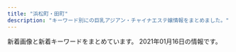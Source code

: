 ```yaml
---
title: "浜松町・田町"
description: "キーワード別にの巨乳アジアン・チャイナエステ嬢情報をまとめました。"
---
```


新着画像と新着キーワードをまとめています。
2021年01月16日の情報です。

<DmmAffiliateIns />
<KeywordTable
  shops={
    [
    {
        "url": "http://es-leon.link/",
        "station": "JR\u65b0\u6a4b\u99c5\u70cf\u68ee\u53e3",
        "img_links": [
            "http://es-leon.link/photos/sites/45/2020/12/2020120418563847.jpg",
            "http://es-leon.link/photos/sites/45/2020/10/2020102507504664.jpg",
            "http://es-leon.link/photos/sites/45/2020/11/2020110919583922.jpg",
            "http://es-leon.link/images/slider01.jpg",
            "http://es-leon.link/photos/sites/45/2021/01/2021010815022674.jpg",
            "http://es-leon.link/images/nav_link01_no.png",
            "http://es-leon.link/photos/sites/45/2020/11/2020110919593136.jpg",
            "http://es-leon.link/images/guide1.png",
            "http://es-leon.link/photos/sites/45/2020/10/2020100103240520.jpg",
            "http://es-leon.link/photos/sites/45/2020/10/2020101208124541.jpg",
            "http://es-leon.link/images/guide7.jpg",
            "http://es-leon.link/photos/sites/45/2020/11/2020112005145015.jpg",
            "http://es-leon.link/images/card.png",
            "http://es-leon.link/images/qr.png",
            "http://es-leon.link/photos/sites/45/2020/10/2020100103293971.jpg",
            "http://es-leon.link/images/img_info.jpg",
            "http://es-leon.link/images/nav_link05_no.png",
            "http://es-leon.link/photos/sites/45/2020/10/2020101318294854.jpg",
            "http://es-leon.link/photos/sites/45/2021/01/2021011615440075.jpg",
            "http://es-leon.link/images/slider00.jpg",
            "http://es-leon.link/photos/sites/45/2020/10/2020102507501385.jpg",
            "http://es-leon.link/images/slider04.jpg",
            "http://es-leon.link/photos/sites/45/2020/11/2020111904152242.jpg",
            "http://es-leon.link/photos/sites/45/2020/12/2020120315084829.jpg",
            "http://es-leon.link/photos/sites/45/2020/10/202010120813040.jpg",
            "http://es-leon.link/images/nav_link06_no.png",
            "http://es-leon.link/images/guide4.jpg",
            "http://es-leon.link/images/pagetop.jpg",
            "http://es-leon.link/images/guide3.jpg",
            "http://es-leon.link/images/guide6.jpg",
            "http://es-leon.link/images/nav_link03_no.png",
            "http://es-leon.link/photos/sites/45/2020/10/2020100103205130.jpg",
            "http://es-leon.link/images/guide8.jpg",
            "http://es-leon.link/photos/sites/45/2020/10/202010120812266.jpg",
            "http://es-leon.link/photos/sites/45/2020/10/2020100103284496.jpg",
            "http://es-leon.link/images/nav_link04_no.png",
            "http://es-leon.link/photos/sites/45/2020/11/2020110919595348.jpg",
            "http://es-leon.link/photos/sites/45/2020/12/2020122013214830.jpg",
            "http://es-leon.link/photos/sites/45/2020/11/2020110919590942.jpg",
            "http://es-leon.link/photos/sites/45/2020/11/2020110919573849.jpg",
            "http://es-leon.link/photos/sites/45/2020/12/2020120418570321.jpg",
            "http://es-leon.link/photos/sites/45/2020/10/2020102507510838.jpg",
            "http://es-leon.link/photos/sites/45/2021/01/2021010815013824.jpg",
            "http://es-leon.link/images/header.png",
            "http://es-leon.link/images/nav_link02_no.png",
            "http://es-leon.link/photos/sites/45/2020/10/2020100103205186.jpg",
            "http://es-leon.link/photos/sites/45/2020/10/2020102507495672.jpg",
            "http://es-leon.link/photos/sites/45/2020/10/2020101205422328.jpg",
            "http://es-leon.link/photos/sites/45/2020/10/2020101205424345.jpg",
            "http://es-leon.link/images/profile.png",
            "http://es-leon.link/images/guide5.jpg",
            "http://es-leon.link/photos/sites/45/2020/10/2020101404192576.jpg",
            "http://es-leon.link/images/guide2.png",
            "http://es-leon.link/photos/sites/45/2020/10/2020100103240526.jpg",
            "http://es-leon.link/photos/sites/45/2020/10/202010010328436.jpg",
            "http://es-leon.link/photos/sites/45/2020/10/2020101318405051.jpg",
            "http://es-leon.link/images/nav_link07_no.png",
            "http://es-leon.link/images/slider02.jpg",
            "http://es-leon.link/images/guide2.jpg",
            "http://es-leon.link/photos/sites/45/2021/01/2021010815020621.jpg",
            "http://es-leon.link/photos/sites/45/2020/10/2020100103034891.jpg",
            "http://es-leon.link/photos/sites/45/2020/10/2020101205420372.jpg",
            "http://es-leon.link/photos/sites/45/2020/10/2020101318300043.jpg",
            "http://es-leon.link/photos/sites/45/2020/10/2020101318402898.jpg",
            "http://es-leon.link/photos/sites/45/2020/10/2020101318404076.jpg",
            "http://es-leon.link/photos/sites/45/2020/10/2020102507503499.jpg",
            "http://es-leon.link/photos/sites/45/2020/10/2020100103294056.jpg",
            "http://es-leon.link/photos/sites/45/2020/10/2020100103293996.jpg",
            "http://es-leon.link/images/guide1.jpg",
            "http://es-leon.link/photos/sites/45/2020/10/2020100103205050.jpg",
            "http://es-leon.link/photos/sites/45/2020/11/2020110219263997.jpg",
            "http://es-leon.link/images/lineline.png",
            "http://es-leon.link/images/slider03.jpg"
        ],
        "name": "LEON",
        "keywords": {
            "84": 5,
            "90": 2,
            "85": 13,
            "86": 12,
            "88": 8,
            "\u80f8": 1
        }
    },
    {
        "keywords": {
            "C": 14,
            "E": 7,
            "F": 14
        },
        "station": "JR\u6d5c\u677e\u753a\u99c5\u5317\u53e3",
        "name": "Artemis",
        "url": "https://hamamatsucho-esthe.work/",
        "img_links": [
            "https://hamamatsucho-esthe.work/images/main1.jpg",
            "https://hamamatsucho-esthe.work/staff/sora-s1.jpg",
            "https://hamamatsucho-esthe.work/2019/11/05/nanami-s1.jpg",
            "https://hamamatsucho-esthe.work/staff/riko-s1.jpg",
            "https://hamamatsucho-esthe.work/icon/google_plus.png",
            "https://hamamatsucho-esthe.work/staff/yuki-l1.jpg",
            "https://hamamatsucho-esthe.work/staff/momo-l1.jpg",
            "https://hamamatsucho-esthe.work/room/4-l.jpg",
            "https://hamamatsucho-esthe.work/button/home.png",
            "https://hamamatsucho-esthe.work/room/esthe3.jpg",
            "https://hamamatsucho-esthe.work/2020/11/06/momo-s1.jpg",
            "https://hamamatsucho-esthe.work/icon/facebook.png",
            "https://hamamatsucho-esthe.work/2020/01/05/yuki-s1.jpg",
            "https://hamamatsucho-esthe.work/room/1-s.jpg",
            "https://hamamatsucho-esthe.work/staff/nanami-l1.jpg",
            "https://hamamatsucho-esthe.work/icon/twitter.png",
            "https://hamamatsucho-esthe.work/room/esthe1.jpg",
            "https://hamamatsucho-esthe.work/2019/06/14/riri-s1.jpg",
            "https://hamamatsucho-esthe.work/room/3-s.jpg",
            "https://hamamatsucho-esthe.work/2018/12/26/sayaka-s1.jpg",
            "https://hamamatsucho-esthe.work/staff/sora-l1.jpg",
            "https://hamamatsucho-esthe.work/room/4-s.jpg",
            "https://hamamatsucho-esthe.work/staff/nanami-s1.jpg",
            "https://hamamatsucho-esthe.work/images/qrcode.png",
            "https://hamamatsucho-esthe.work/images/main-sp.jpg",
            "https://hamamatsucho-esthe.work/images/footer-l.png",
            "https://hamamatsucho-esthe.work/room/2-l.jpg",
            "https://hamamatsucho-esthe.work/staff/maki-l1.jpg",
            "https://hamamatsucho-esthe.work/images/flower.png",
            "https://hamamatsucho-esthe.work/room/3-l.jpg",
            "https://hamamatsucho-esthe.work/staff/yuki-s1.jpg",
            "https://hamamatsucho-esthe.work/icon/line.png",
            "https://hamamatsucho-esthe.work/2018/11/09/kana-s1.jpg",
            "https://hamamatsucho-esthe.work/button/staff.png",
            "https://hamamatsucho-esthe.work/menu/blog.png",
            "https://hamamatsucho-esthe.work/2020/07/30/maki-s1.jpg",
            "https://hamamatsucho-esthe.work/menu/home.png",
            "https://hamamatsucho-esthe.work/button/blog.png",
            "https://hamamatsucho-esthe.work/room/2-s.jpg",
            "https://hamamatsucho-esthe.work/2018/09/10/sora-s1.jpg",
            "https://hamamatsucho-esthe.work/menu/friend.png",
            "https://hamamatsucho-esthe.work/2019/01/14/emi-s1.jpg",
            "https://hamamatsucho-esthe.work/room/esthe2.jpg",
            "https://hamamatsucho-esthe.work/menu/gallery.png",
            "https://hamamatsucho-esthe.work/menu/info.png",
            "https://hamamatsucho-esthe.work/images/footer-r.png",
            "https://hamamatsucho-esthe.work/images/clear.png",
            "https://hamamatsucho-esthe.work/staff/momo-s1.jpg",
            "https://hamamatsucho-esthe.work/2019/05/25/riko-s1.jpg",
            "https://hamamatsucho-esthe.work/room/1-l.jpg",
            "https://hamamatsucho-esthe.work/staff/maki-s1.jpg",
            "https://hamamatsucho-esthe.work/2019/05/25/koko-s1.jpg"
        ]
    },
    {
        "img_links": [
            "http://shiawase.mssg.jp/images/top/top_01.jpg",
            "http://shiawase.mssg.jp/images/staff/sta_0z10.jpg",
            "http://shiawase.mssg.jp/images/top/top_02.jpg",
            "http://shiawase.mssg.jp/images/system/syatem_301.jpg",
            "http://shiawase.mssg.jp/images/home/index_qup.jpg",
            "http://shiawase.mssg.jp/images/home/index_tel.jpg",
            "http://shiawase.mssg.jp/images/home/top_qp.jpg",
            "http://shiawase.mssg.jp/images/gallery/gallery_01.jpg",
            "http://shiawase.mssg.jp/images/staff_one/staff_one_03.jpg",
            "http://shiawase.mssg.jp/images/staff_image/staff_d01b.jpg",
            "http://shiawase.mssg.jp/images/top/top_03.jpg",
            "http://shiawase.mssg.jp/images/staff_image/staff_d02.jpg",
            "http://shiawase.mssg.jp/images/staff_image/staff_d03.jpg",
            "http://shiawase.mssg.jp/images/top/top_05.jpg",
            "http://shiawase.mssg.jp/images/staff_image/staff_d01a.jpg",
            "http://shiawase.mssg.jp/images/top/top_06.jpg",
            "http://shiawase.mssg.jp/images/home/index_03.jpg",
            "http://shiawase.mssg.jp/images/staff/sta_03.jpg",
            "http://shiawase.mssg.jp/images/home/index_page_top.jpg",
            "http://shiawase.mssg.jp/images/staff/sta_021.jpg",
            "http://shiawase.mssg.jp/images/gallery/gallery_403.jpg",
            "http://shiawase.mssg.jp/images/gallery/gallery_103.jpg",
            "http://shiawase.mssg.jp/images/staff_image/staff_d02b.jpg",
            "http://shiawase.mssg.jp/images/home/QR.png",
            "http://shiawase.mssg.jp/images/staff/sta_0z12.jpg",
            "http://shiawase.mssg.jp/images/staff_one/staff_one_05.jpg",
            "http://shiawase.mssg.jp/images/staff/sta_0z9.jpg",
            "http://shiawase.mssg.jp/images/staff_image/staff_d04.jpg",
            "http://shiawase.mssg.jp/images/top/top_04.jpg",
            "http://shiawase.mssg.jp/images/staff/sta_023.jpg",
            "http://shiawase.mssg.jp/images/staff_one/staff_one_01.jpg",
            "http://shiawase.mssg.jp/images/gallery/gallery_top.jpg",
            "http://shiawase.mssg.jp/images/gallery/gallery_401.jpg",
            "http://shiawase.mssg.jp/images/staff/sta_0z8.jpg",
            "http://shiawase.mssg.jp/images/staff_one/staff_one_top.jpg",
            "http://shiawase.mssg.jp/images/staff_one/staff_one_02.jpg",
            "http://shiawase.mssg.jp/images/staff/sta_010.jpg",
            "http://shiawase.mssg.jp/images/gallery/gallery_404.jpg",
            "http://shiawase.mssg.jp/images/gallery/gallery_102.jpg",
            "http://shiawase.mssg.jp/images/system/syatem_302.jpg",
            "http://shiawase.mssg.jp/images/staff/sta_08.jpg",
            "http://shiawase.mssg.jp/images/staff/staff_top.jpg",
            "http://shiawase.mssg.jp/images/gallery/gallery_101.jpg",
            "http://shiawase.mssg.jp/images/staff/sta_0z2.jpg",
            "http://shiawase.mssg.jp/images/staff/sta_01.jpg",
            "http://shiawase.mssg.jp/images/gallery/gallery_402.jpg",
            "http://shiawase.mssg.jp/images/gallery/gallery_104.jpg",
            "http://shiawase.mssg.jp/images/staff_one/staff_one_04.jpg",
            "http://shiawase.mssg.jp/images/staff_one/staff_one_08.png",
            "http://shiawase.mssg.jp/images/staff_one/staff_one_07.png",
            "http://shiawase.mssg.jp/images/home/index_04.jpg",
            "http://shiawase.mssg.jp/images/top/top_08.png",
            "http://shiawase.mssg.jp/images/system/syatem_303.jpg",
            "http://shiawase.mssg.jp/images/staff/sta_04.jpg"
        ],
        "name": "\u3057\u3042\u308f\u305b\uff5eSHIAWASE\uff5e",
        "keywords": {},
        "url": "http://shiawase.mssg.jp/",
        "station": "JR\u7530\u753a\u99c5\u897f\u53e3"
    },
    {
        "keywords": {
            "C": 2,
            "83": 3,
            "86": 2,
            "87": 1,
            "90": 1
        },
        "url": "https://minazuki-tokyo.com/",
        "station": "JR\u6d5c\u677e\u753a\u99c5\u5357\u53e3",
        "name": "\u6c34\u7121\u6708\uff5e\u307f\u306a\u3065\u304d\uff5e",
        "img_links": [
            "https://minazuki-tokyo.com/wp-content/uploads/2020/11/news07-200x200.png",
            "https://minazuki-tokyo.com/wp-content/uploads/2020/11/news01-200x200.png",
            "https://minazuki-tokyo.com/wp-content/uploads/2020/11/photo01.png",
            "https://minazuki-tokyo.com/wp-content/uploads/2020/11/news05-390x195.png",
            "https://minazuki-tokyo.com/wp-content/uploads/2020/11/staff3-200x200.png",
            "https://minazuki-tokyo.com/wp-content/uploads/2020/11/staff5-200x200.png",
            "https://minazuki-tokyo.com/wp-content/uploads/2020/11/news04-640x348.png",
            "https://minazuki-tokyo.com/wp-content/uploads/2020/11/news01-390x195.png",
            "https://minazuki-tokyo.com/wp-content/uploads/2020/11/news05-640x348.png",
            "https://minazuki-tokyo.com/wp-content/uploads/2020/11/photo03.png",
            "https://minazuki-tokyo.com/wp-content/uploads/2020/11/staff3.png",
            "https://minazuki-tokyo.com/wp-content/uploads/2020/11/price.png",
            "https://minazuki-tokyo.com/wp-content/uploads/2020/11/news03-390x195.png",
            "https://minazuki-tokyo.com/wp-content/uploads/2020/11/news03-640x348.png",
            "https://minazuki-tokyo.com/wp-content/uploads/2020/11/news01-640x348.png",
            "https://minazuki-tokyo.com/wp-content/uploads/2020/11/photo02.png",
            "https://minazuki-tokyo.com/wp-content/uploads/2020/11/news07-640x348.png",
            "https://minazuki-tokyo.com/wp-content/uploads/2020/11/photo05.png",
            "https://minazuki-tokyo.com/wp-content/uploads/2020/11/news04-390x195.png",
            "https://minazuki-tokyo.com/wp-content/uploads/2020/12/add2.png",
            "https://minazuki-tokyo.com/wp-content/uploads/2020/11/news07-390x195.png",
            "https://minazuki-tokyo.com/wp-content/uploads/2020/11/staff5.png",
            "https://minazuki-tokyo.com/wp-content/uploads/2020/11/news05-200x200.png",
            "https://minazuki-tokyo.com/wp-content/uploads/2020/11/staff2-200x200.png",
            "https://minazuki-tokyo.com/wp-content/uploads/2020/11/staff1-200x200.png",
            "https://minazuki-tokyo.com/wp-content/uploads/2020/11/news06-640x348.png",
            "https://minazuki-tokyo.com/wp-content/uploads/2020/11/staff6-200x200.png",
            "https://minazuki-tokyo.com/wp-content/uploads/2020/11/sub01_p.png",
            "https://minazuki-tokyo.com/wp-content/uploads/2020/11/news03-200x200.png",
            "https://minazuki-tokyo.com/wp-content/uploads/2020/11/news06-200x200.png",
            "https://minazuki-tokyo.com/wp-content/uploads/2020/11/sub04_p.png",
            "https://minazuki-tokyo.com/wp-content/uploads/2020/11/sub03_p.png",
            "https://minazuki-tokyo.com/wp-content/uploads/2020/11/top1.png",
            "https://minazuki-tokyo.com/wp-content/uploads/2020/11/photo04.png",
            "https://minazuki-tokyo.com/wp-content/uploads/2020/11/staff6.png",
            "https://minazuki-tokyo.com/wp-content/uploads/2020/11/sub02_p.png",
            "https://minazuki-tokyo.com/wp-content/uploads/2020/11/staff1.png",
            "https://minazuki-tokyo.com/wp-content/uploads/2020/11/staff2.png",
            "https://minazuki-tokyo.com/wp-content/uploads/2020/11/news06-390x195.png"
        ]
    },
    {
        "url": "http://www.k-harunoie.info/",
        "station": "JR\u7530\u753a\u99c5\u6771\u53e3",
        "keywords": {},
        "name": "\u6625\u306e\u5bb6",
        "img_links": [
            "http://www.k-harunoie.info/imge/p-2.jpg",
            "http://www.k-harunoie.info/imge/s1.png",
            "http://www.k-harunoie.info/imge/interior_t.jpg",
            "http://www.k-harunoie.info/imge/botton.jpg",
            "http://www.k-harunoie.info/imge/p-1.jpg",
            "http://www.k-harunoie.info/imge/tel.png",
            "http://www.k-harunoie.info/imge/sys.png",
            "http://www.k-harunoie.info/imge/staff_t.jpg",
            "http://www.k-harunoie.info/imge/ta.png",
            "http://www.k-harunoie.info/imge/service1.jpg",
            "http://www.k-harunoie.info/imge/s0.png",
            "http://www.k-harunoie.info/imge/int2.png",
            "http://www.k-harunoie.info/imge/service2.jpg",
            "http://www.k-harunoie.info/imge/p-5.jpg",
            "http://www.k-harunoie.info/imge/service3.jpg",
            "http://www.k-harunoie.info/imge/p-4.jpg"
        ]
    },
    {
        "img_links": [
            "https://aroma-queen.work/images/st/st_jj_1.jpg",
            "https://aroma-queen.work/images/st/st_joy_2.jpg",
            "https://aroma-queen.work/images/st/st_emi_1.jpg",
            "https://aroma-queen.work/images/st/st_joy.jpg",
            "https://aroma-queen.work/images/top_campaign_dec.jpg",
            "https://aroma-queen.work/images/st/st_ou_2.jpg",
            "https://aroma-queen.work/images/st/st_ami_2.jpg",
            "https://aroma-queen.work/images/st/st_koko_1.jpg",
            "https://aroma-queen.work/images/st/st_nan.jpg",
            "https://aroma-queen.work/images/st/st_coco_1.jpg",
            "https://aroma-queen.work/images/st/st_mirror_3.jpg",
            "https://aroma-queen.work/images/st/st_yuyu.jpg",
            "https://aroma-queen.work/images/st/st_17.jpg",
            "https://aroma-queen.work/images/st/st_gei.jpg",
            "https://aroma-queen.work/images/st/st_emi.jpg",
            "https://aroma-queen.work/images/st/st_ai1.jpg",
            "https://aroma-queen.work/images/st/st_saya_0.jpg",
            "https://aroma-queen.work/images/st/st_mimi_1.jpg",
            "https://aroma-queen.work/images/st/st_sasa_3.jpg",
            "https://aroma-queen.work/images/st/st_5_2.jpg",
            "https://aroma-queen.work/images/st/st_nuna3.jpg",
            "https://aroma-queen.work/images/st/st_anan.jpg",
            "https://aroma-queen.work/images/st/st_party_2.jpg",
            "https://aroma-queen.work/images/st/st_chiba_4.jpg",
            "https://aroma-queen.work/images/st/st_mai_1.jpg",
            "https://aroma-queen.work/images/st/st_20.jpg",
            "https://aroma-queen.work/images/st/st_jenny2.jpg",
            "https://aroma-queen.work/images/st/st_minto_1.jpg",
            "https://aroma-queen.work/images/st/st_kaori_2.jpg",
            "https://aroma-queen.work/images/st/st_angel_3.jpg",
            "https://aroma-queen.work/images/st/st_kiki2.jpg",
            "https://aroma-queen.work/images/st/st_joy_1.jpg",
            "https://aroma-queen.work/images/st/st_risa_1.jpg",
            "https://aroma-queen.work/images/st/st_dan_3.jpg",
            "https://aroma-queen.work/images/st/st_min_4.jpg",
            "https://aroma-queen.work/images/st/st_aiko_2.jpg",
            "https://aroma-queen.work/images/st/st_20_1.jpg",
            "https://aroma-queen.work/images/st/st_ai_1.jpg",
            "https://aroma-queen.work/images/st/st_kou1.jpg",
            "https://aroma-queen.work/images/st/st_honey_1.jpg",
            "https://aroma-queen.work/images/st/st_nina_3.jpg",
            "https://aroma-queen.work/images/st/st_18.jpg",
            "https://aroma-queen.work/images/st/st_maya_1.jpg",
            "https://aroma-queen.work/images/st/st_sakura_1.jpg",
            "https://aroma-queen.work/images/st/st_jenny.jpg",
            "https://aroma-queen.work/images/st/st_5_1.jpg",
            "https://aroma-queen.work/images/st/st_pink_2.jpg",
            "https://aroma-queen.work/images/st/st_rena_2.jpg",
            "https://aroma-queen.work/images/st/st_kaori_1.jpg",
            "https://aroma-queen.work/images/st/st_jerry.jpg",
            "https://aroma-queen.work/images/st/st_hara2.jpg",
            "https://aroma-queen.work/images/st/st_pink_1.jpg",
            "https://aroma-queen.work/images/st/st_kou2.jpg",
            "https://aroma-queen.work/images/st/st_ou_1.jpg",
            "https://aroma-queen.work/images/st/st_22.jpg",
            "https://aroma-queen.work/images/st/st_7_1.jpg",
            "https://aroma-queen.work/images/st/st_aya_1.jpg",
            "https://aroma-queen.work/images/st/st_17_2.jpg",
            "https://aroma-queen.work/images/st/st_sayuri_1.jpg",
            "https://aroma-queen.work/images/st/st_rinda_4.jpg",
            "https://aroma-queen.work/images/st/st_bibi.jpg",
            "https://aroma-queen.work/images/st/st_5_3.jpg",
            "https://aroma-queen.work/images/st/st_huxa.jpg",
            "https://aroma-queen.work/images/st/st_cake_1.jpg",
            "https://aroma-queen.work/images/st/st_mayumi_2.jpg",
            "https://aroma-queen.work/images/st/st_21.jpg",
            "https://aroma-queen.work/images/st/st_bibi_2.jpg",
            "https://aroma-queen.work/images/st/st_hana_1.jpg",
            "https://aroma-queen.work/images/st/st_sayuri_3.jpg",
            "https://aroma-queen.work/images/st/st_dan_2.jpg",
            "https://aroma-queen.work/images/top2.png",
            "https://aroma-queen.work/images/st/st_19.jpg",
            "https://aroma-queen.work/images/st/st_chiba_1.jpg",
            "https://aroma-queen.work/images/st/st_eri.jpg",
            "https://aroma-queen.work/images/st/st_ou_3.jpg",
            "https://aroma-queen.work/images/st/st_rei_3.jpg",
            "https://aroma-queen.work/images/st/st_cindy.jpg",
            "https://aroma-queen.work/images/st/st_16_1.jpg",
            "https://aroma-queen.work/images/st/st_rei.jpg",
            "https://aroma-queen.work/images/st/st_pink_3.jpg",
            "https://aroma-queen.work/images/st/st_chiba_2.jpg",
            "https://aroma-queen.work/images/st/st_aya.jpg",
            "https://aroma-queen.work/images/st/st_kiki_1.jpg",
            "https://aroma-queen.work/images/st/st_get_3.jpg",
            "https://aroma-queen.work/images/st/st_yuri_3.jpg",
            "https://aroma-queen.work/images/st/st_25.jpg",
            "https://aroma-queen.work/images/st/st_rinda_0.jpg",
            "https://aroma-queen.work/images/st/st_lucy_3.jpg",
            "https://aroma-queen.work/images/top.png",
            "https://aroma-queen.work/images/st/st_yuri_4.jpg",
            "https://aroma-queen.work/images/st/st_hara.jpg",
            "https://aroma-queen.work/images/st/st_17_1.jpg",
            "https://aroma-queen.work/images/st/st_koy_2.jpg",
            "https://aroma-queen.work/images/st/st_sofea_2.jpg",
            "https://aroma-queen.work/images/st/st_ai.jpg",
            "https://aroma-queen.work/images/st/st_four1.jpg",
            "https://aroma-queen.work/images/st/st_hana_2.jpg",
            "https://aroma-queen.work/images/st/st_jasmine_1.jpg",
            "https://aroma-queen.work/images/st/st_rinda_6.jpg",
            "https://aroma-queen.work/images/st/st_saya_1.jpg",
            "https://aroma-queen.work/images/st/st_10_1.jpg",
            "https://aroma-queen.work/images/st/st_nori.jpg",
            "https://aroma-queen.work/images/st/st_aigo.jpg",
            "https://aroma-queen.work/images/st/st_get_1.jpg",
            "https://aroma-queen.work/images/st/st_rinda_2.jpg",
            "https://aroma-queen.work/images/st/st_mirror_2.jpg",
            "https://aroma-queen.work/images/st/st_dan_1.jpg",
            "https://aroma-queen.work/images/st/st_koko.jpg",
            "https://aroma-queen.work/images/st/st_nami_1.jpg",
            "https://aroma-queen.work/images/st/st_shizuka_1.jpg",
            "https://aroma-queen.work/images/st/st_yuri_2.jpg",
            "https://aroma-queen.work/images/st/st_kei.jpg",
            "https://aroma-queen.work/images/st/st_min_2.jpg",
            "https://aroma-queen.work/images/st/st_yuri.jpg",
            "https://aroma-queen.work/images/st/st_bibi_1.jpg",
            "https://aroma-queen.work/images/st/st_mayumi_1.jpg",
            "https://aroma-queen.work/images/st/st_sayuri_2.jpg",
            "https://aroma-queen.work/images/st/st_13.jpg",
            "https://aroma-queen.work/images/st/st_angel_2.jpg",
            "https://aroma-queen.work/images/st/st_rinda_1.jpg",
            "https://aroma-queen.work/images/st/st_ryuu_2.jpg",
            "https://aroma-queen.work/images/st/st_risa_2.jpg",
            "https://aroma-queen.work/images/top_campaign_spring.jpg",
            "https://aroma-queen.work/images/week_campaign.jpg",
            "https://aroma-queen.work/images/st/st_rei_2.jpg",
            "https://aroma-queen.work/images/st/st_nuna.jpg",
            "https://aroma-queen.work/images/st/st_nana_1.jpg",
            "https://aroma-queen.work/images/st/st_hara3.jpg",
            "https://aroma-queen.work/images/st/st_aiko_1.jpg",
            "https://aroma-queen.work/images/st/st_.jpg",
            "https://aroma-queen.work/images/st/st_14_1.jpg"
        ],
        "url": "https://aroma-queen.work/",
        "keywords": {
            "E": 20,
            "D": 10,
            "\u80f8": 6,
            "F": 3,
            "\u30bb\u30af\u30b7\u30fc": 3,
            "\u4e73": 6
        },
        "station": "JR\u65b0\u6a4b\u99c5\u70cf\u68ee\u53e3",
        "name": "Aroma Coco8"
    },
    {
        "name": "\u672a\u6765",
        "url": "http://kokoro-spa.info/",
        "img_links": [
            "http://kokoro-spa.info/img/qrcode.png",
            "http://kokoro-spa.info/img/shop/no-pic.jpg",
            "http://kokoro-spa.info/img/pickup.jpg",
            "http://kokoro-spa.info/img/ttl_news.png",
            "http://kokoro-spa.info/img/slider/2.jpg",
            "http://kokoro-spa.info/img/ttl_info.png",
            "http://kokoro-spa.info/img/shop/kanban.jpg"
        ],
        "station": "JR\u65b0\u6a4b\u99c5\u70cf\u68ee\u53e3",
        "keywords": {}
    },
    {
        "img_links": [
            "http://tamachi-en.link/images/mobile.png",
            "http://tamachi-en.link/images/new1.jpg",
            "http://tamachi-en.link/images/top.jpg",
            "http://tamachi-en.link/images/g4.jpg",
            "http://tamachi-en.link/images/g2.jpg",
            "http://tamachi-en.link/images/g5.jpg",
            "http://tamachi-en.link/images/g6.jpg",
            "http://tamachi-en.link/images/zi_link.png",
            "http://tamachi-en.link/images/g3.jpg",
            "http://tamachi-en.link/images/g0.jpg",
            "http://tamachi-en.link/images/g8.jpg",
            "http://tamachi-en.link/images/zi_staff.png",
            "http://tamachi-en.link/images/g1.jpg"
        ],
        "url": "http://tamachi-en.link/",
        "keywords": {
            "C": 15
        },
        "station": "JR\u7530\u753a\u99c5\u6771\u53e3",
        "name": "\u7e01"
    },
    {
        "name": "\u30a2\u30ea\u30b9 Aroma \u65b0\u6a4b\u5e97",
        "img_links": [
            "http://romantic-est.com/images/con01.jpg",
            "http://romantic-est.com/images/cg06.jpg",
            "http://romantic-est.com/images/mainvisual_02.jpg",
            "http://romantic-est.com/images/cg02.jpg",
            "http://romantic-est.com/images/head_interior.jpg",
            "http://romantic-est.com/images/sys01.jpg",
            "http://romantic-est.com/images/mainvisual_01.jpg",
            "http://romantic-est.com/images/con02.jpg",
            "http://romantic-est.com/images/icon_new.png",
            "http://romantic-est.com/images/cg031.jpg",
            "http://romantic-est.com/images/sys02.jpg",
            "http://romantic-est.com/images/sys03.jpg",
            "http://romantic-est.com/images/trigger.jpg",
            "http://romantic-est.com/images/cg041.jpg",
            "http://romantic-est.com/images/cg021.jpg",
            "http://romantic-est.com/images/cg011.jpg",
            "http://romantic-est.com/images/head_therapist.jpg",
            "http://romantic-est.com/images/con03.jpg",
            "http://romantic-est.com/images/cg05.jpg",
            "http://romantic-est.com/images/cg032.jpg",
            "http://romantic-est.com/images/sw_home.png",
            "http://romantic-est.com/images/sw_tel.png",
            "http://romantic-est.com/images/cg03.jpg",
            "http://romantic-est.com/images/req_03.jpg",
            "http://romantic-est.com/images/mainvisual_01_s.jpg",
            "http://romantic-est.com/images/mainvisual_02_s.jpg",
            "http://romantic-est.com/images/cg04.jpg",
            "http://romantic-est.com/images/cg01.jpg"
        ],
        "station": "JR\u65b0\u6a4b\u99c5\u70cf\u68ee\u53e3",
        "keywords": {},
        "url": "http://romantic-est.com/"
    },
    {
        "img_links": [
            "http://heal-arm.com/media/sites/6/2020/05/1-1.jpg",
            "http://heal-arm.com/media/sites/6/2020/05/2-1.jpg",
            "http://heal-arm.com/media/sites/6/2020/12/1.jpg",
            "http://heal-arm.com/media/sites/6/2020/12/2.jpg",
            "http://heal-arm.com/media/sites/6/elementor/thumbs/favicon-p04pr4k6jngsiakzwccm2bkknysbm22i953lrof2dk.png",
            "http://heal-arm.com/media/sites/6/2020/05/3.jpg",
            "http://heal-arm.com/media/sites/6/2020/05/2.jpg",
            "http://heal-arm.com/media/sites/6/2020/05/4.jpg",
            "http://heal-arm.com/media/sites/6/2020/05/1.jpg",
            "http://heal-arm.com/media/sites/6/2020/05/favicon.png",
            "http://heal-arm.com/media/sites/6/2020/05/3-1.jpg"
        ],
        "station": "JR\u65b0\u6a4b\u99c5\u65e5\u6bd4\u8c37\u53e3",
        "keywords": {},
        "url": "http://heal-arm.com/",
        "name": "\u862d \u990a\u8eab\u9928"
    },
    {
        "keywords": {},
        "url": "https://www.meedeemassage.com/",
        "station": "JR\u65b0\u6a4b\u99c5\u65e5\u6bd4\u8c37\u53e3",
        "img_links": [
            "https://static.wixstatic.com/media/ff29a7_996c77cb89cc4012a35bb0813c645fdf~mv2.jpg",
            "https://static.wixstatic.com/media/ff29a7_d9f852b350a141b1ae8d7d80ce91ecfa~mv2.jpg",
            "https://static.wixstatic.com/media/ff29a7_5a71cab9e560455a86a69dee65e387e6~mv2.jpg",
            "https://static.wixstatic.com/media/ff29a7_d6b424065e3946fc8a31bd093d286366~mv2.jpg",
            "https://static.wixstatic.com/media/096f64_9dd53b8d3bbc46b7a5d8f8f9f83f67c0~mv2.jpg",
            "https://static.wixstatic.com/media/ff29a7_47d81575374144dda595a587847070b9~mv2.jpg"
        ],
        "name": "\u30df\u30fc\u30c7\u30a3\u30fc"
    },
    {
        "name": "\u5e78\u305b\u306e\u6642\u9593",
        "img_links": [
            "http://www.shiawasenojikan.esjp.info/images/sys1.jpg",
            "http://www.shiawasenojikan.esjp.info/images/interior_t.jpg",
            "http://www.shiawasenojikan.esjp.info/files/015.jpg",
            "http://www.shiawasenojikan.esjp.info/images/mobile.jpg",
            "http://www.shiawasenojikan.esjp.info/files/009.jpg",
            "http://www.shiawasenojikan.esjp.info/images/head.jpg",
            "http://www.shiawasenojikan.esjp.info/images/tel.jpg",
            "http://www.shiawasenojikan.esjp.info/images/news.jpg",
            "http://www.shiawasenojikan.esjp.info/images/staff_t.jpg",
            "http://www.shiawasenojikan.esjp.info/files/003.jpg",
            "http://www.shiawasenojikan.esjp.info/images/int2.jpg",
            "http://www.shiawasenojikan.esjp.info/images/link_t.jpg",
            "http://www.shiawasenojikan.esjp.info/files/010.jpg",
            "http://www.shiawasenojikan.esjp.info/files/001.jpg",
            "http://www.shiawasenojikan.esjp.info/images/sys2.jpg"
        ],
        "url": "http://www.shiawasenojikan.esjp.info/",
        "keywords": {
            "86": 1,
            "87": 3,
            "88": 1,
            "D": 5
        },
        "station": "JR\u65b0\u6a4b\u99c5\u65e5\u6bd4\u8c37\u53e3"
    },
    {
        "keywords": {},
        "name": "fancy",
        "station": "JR\u6d5c\u677e\u753a\u99c5\u5357\u53e3",
        "url": "https://fancy-tokyo.com/",
        "img_links": [
            "https://cdn.peraichi.com/userData/56b6a25c-bfe0-40b6-ae9c-73000a000007/img/5ffebabb29207/original.png"
        ]
    },
    {
        "img_links": [],
        "name": "\u68ee\u306e\u9999",
        "url": "https://www.morinokaori-massage.com/",
        "station": "JR\u7530\u753a\u99c5\u897f\u53e3",
        "keywords": {}
    },
    {
        "keywords": {
            "E": 6,
            "84": 4,
            "87": 6,
            "85": 4,
            "88": 10
        },
        "url": "http://body-heal.net/",
        "station": "JR\u7530\u753a\u99c5\u4e09\u7530\u53e3",
        "img_links": [
            "http://body-heal.net/images/access/03.jpg",
            "http://body-heal.net/images/store/04.jpg",
            "http://body-heal.net/images/show.jpg",
            "http://body-heal.net/staffPhoto/b20190120201033.jpg",
            "http://body-heal.net/images/access/05.jpg",
            "http://body-heal.net/uploadfiles/images/campaignBodyHealNet.jpg",
            "http://body-heal.net/images/store/06.jpg",
            "http://body-heal.net/js/sliderLine/slide_prev.png",
            "http://body-heal.net/staffPhoto/b20180926231950.jpg",
            "http://body-heal.net/staffPhoto/b20190608220420.jpg",
            "http://body-heal.net/staffPhoto/b20180721035111.jpg",
            "http://body-heal.net/images/access/04.jpg",
            "http://body-heal.net/images/access/01.jpg",
            "http://body-heal.net/images/store/01.jpg",
            "http://body-heal.net/images/store/05.jpg",
            "http://body-heal.net/staffPhoto/b20190117105438.jpg",
            "http://body-heal.net/js/sliderLine/slide_next.png",
            "http://body-heal.net/staffPhoto/b20190218130854.jpg",
            "http://body-heal.net/staffPhoto/b20190608222039.jpg",
            "http://body-heal.net/images/access/02.jpg"
        ],
        "name": "Tami"
    },
    {
        "url": "http://es-best.info/",
        "img_links": [
            "http://es-best.info/staffPhoto/s20191003002337.jpg",
            "http://es-best.info/staffPhoto/b20190304234324.jpg",
            "http://es-best.info/staffPhoto/b20190304234528.jpg",
            "http://es-best.info/js/sliderLine/slide_prev.png",
            "http://es-best.info/uploadfiles/images/campaignEsBestInfo.jpg",
            "http://es-best.info/images/slider1/04.jpg",
            "http://es-best.info/staffPhoto/b20190220185555.jpg",
            "http://es-best.info/images/slider1/01.jpg",
            "http://es-best.info/images/access/02.jpg",
            "http://es-best.info/images/returnBtn.png",
            "http://es-best.info/staffPhoto/s20190413161507.jpg",
            "http://es-best.info/images/access/03.jpg",
            "http://es-best.info/images/access/06.jpg",
            "http://es-best.info/images/access/05.jpg",
            "http://es-best.info/js/sliderLine/slide_next.png",
            "http://es-best.info/images/access/04.jpg",
            "http://es-best.info/staffPhoto/s20190304234528.jpg",
            "http://es-best.info/images/store/052.jpg",
            "http://es-best.info/staffPhoto/b20190304234059.jpg",
            "http://es-best.info/images/slider1/02.jpg",
            "http://es-best.info/staffPhoto/b20191003002337.jpg",
            "http://es-best.info/staffPhoto/s20190304234324.jpg",
            "http://es-best.info/staffPhoto/s20190304234059.jpg",
            "http://es-best.info/images/access/01.jpg",
            "http://es-best.info/staffPhoto/s20190220185555.jpg",
            "http://es-best.info/staffPhoto/b20190413161507.jpg"
        ],
        "station": "JR\u6d5c\u677e\u753a\u99c5\u5317\u53e3",
        "keywords": {
            "85": 4,
            "86": 6,
            "C": 4,
            "D": 4
        },
        "name": "\u30d9\u30b9\u30c8"
    },
    {
        "name": "SERA",
        "url": "https://hamamatsucho-mensesthe.net/",
        "station": "JR\u6d5c\u677e\u753a\u99c5\u5317\u53e3",
        "keywords": {
            "E": 8,
            "C": 8,
            "D": 24
        },
        "img_links": [
            "https://hamamatsucho-mensesthe.net/staff/top/miyu-s1.jpg",
            "https://hamamatsucho-mensesthe.net/staff/top/ayaka-s1.jpg",
            "https://hamamatsucho-mensesthe.net/wp/images/top3.jpg",
            "https://hamamatsucho-mensesthe.net/icon/twitter.png",
            "https://hamamatsucho-mensesthe.net/wp/wp-content/uploads/2019/07/0677E994-1DBF-4E0E-AB70-7CA5C034B140-150x150.jpeg",
            "https://hamamatsucho-mensesthe.net/wp/wp-content/uploads/2020/01/mitsuki.jpg",
            "https://hamamatsucho-mensesthe.net/wp/wp-content/uploads/2020/01/emi-l1.jpg",
            "https://hamamatsucho-mensesthe.net/wp/wp-content/uploads/2019/05/rin-150x150.jpg",
            "https://hamamatsucho-mensesthe.net/icon/line.png",
            "https://hamamatsucho-mensesthe.net/images/footer-r.png",
            "https://hamamatsucho-mensesthe.net/wp/icon/line.png",
            "https://hamamatsucho-mensesthe.net/wp/images/mensesthe.jpg",
            "https://hamamatsucho-mensesthe.net/wp/wp-content/uploads/2020/01/misaki-l2.jpg",
            "https://hamamatsucho-mensesthe.net/room/room-l6.jpg",
            "https://hamamatsucho-mensesthe.net/staff/top/mitsuki-s1.jpg",
            "https://hamamatsucho-mensesthe.net/staff/top/aki-s1.jpg",
            "https://hamamatsucho-mensesthe.net/staff/top/rin-s1.jpg",
            "https://hamamatsucho-mensesthe.net/icon/google_plus.png",
            "https://hamamatsucho-mensesthe.net/images/footer-l.png",
            "https://hamamatsucho-mensesthe.net/wp/wp-content/uploads/2020/08/ayaka.jpg",
            "https://hamamatsucho-mensesthe.net/icon/facebook.png",
            "https://hamamatsucho-mensesthe.net/wp/wp-content/uploads/2020/10/aki-150x150.jpg",
            "https://hamamatsucho-mensesthe.net/wp/wp-content/uploads/2020/01/nao.jpg",
            "https://hamamatsucho-mensesthe.net/wp/wp-content/uploads/2020/02/1714CAA8-3D57-4009-AB72-F5A8E6B60310.jpeg",
            "https://hamamatsucho-mensesthe.net/wp/icon/twitter.png",
            "https://hamamatsucho-mensesthe.net/staff/top/nao-s1.jpg",
            "https://hamamatsucho-mensesthe.net/room/room-l4.jpg",
            "https://hamamatsucho-mensesthe.net/images/flower.png",
            "https://hamamatsucho-mensesthe.net/room/room-l3.jpg",
            "https://hamamatsucho-mensesthe.net/wp/wp-content/uploads/2020/09/rin.jpg",
            "https://hamamatsucho-mensesthe.net/wp/wp-content/uploads/2020/11/urara.jpg",
            "https://hamamatsucho-mensesthe.net/wp/wp-content/uploads/2019/07/587590BB-96D0-4887-BE26-3B1413FF7283-150x150.jpeg",
            "https://hamamatsucho-mensesthe.net/wp/icon/facebook.png",
            "https://hamamatsucho-mensesthe.net/images/clear.png",
            "https://hamamatsucho-mensesthe.net/room/room-l5.jpg",
            "https://hamamatsucho-mensesthe.net/wp/images/clear.png",
            "https://hamamatsucho-mensesthe.net/link/mens-esthe.png",
            "https://hamamatsucho-mensesthe.net/room/room-l1.jpg",
            "https://hamamatsucho-mensesthe.net/room/room-l2.jpg",
            "https://hamamatsucho-mensesthe.net/wp/icon/google_plus.png",
            "https://hamamatsucho-mensesthe.net/wp/images/top2.jpg",
            "https://hamamatsucho-mensesthe.net/wp/wp-content/uploads/2020/02/stand-by.jpg",
            "https://hamamatsucho-mensesthe.net/wp/wp-content/uploads/2019/10/eri-150x150.jpg",
            "https://hamamatsucho-mensesthe.net/wp/images/top1.jpg",
            "https://hamamatsucho-mensesthe.net/staff/top/emi-s1.jpg"
        ]
    },
    {
        "keywords": {},
        "name": "Yuki\u2019s House",
        "station": "JR\u6d5c\u677e\u753a\u99c5\u5357\u53e3",
        "img_links": [
            "http://yukizhouse00.web.fc2.com/images/portfolio/work-3.jpg",
            "http://yukizhouse00.web.fc2.com/images/portfolio/work-5.jpg",
            "http://yukizhouse00.web.fc2.com/images/slider/slid1.jpg",
            "http://yukizhouse00.web.fc2.com/images/slider/slid2.jpg",
            "http://yukizhouse00.web.fc2.com/images/portfolio/work-1.jpg",
            "http://yukizhouse00.web.fc2.com/images/portfolio/work-4.jpg",
            "http://yukizhouse00.web.fc2.com/images/portfolio/work-6.jpg",
            "http://yukizhouse00.web.fc2.com/images/portfolio/work-2.jpg"
        ],
        "url": "http://yukizhouse00.web.fc2.com/"
    },
    {
        "station": "JR\u6d5c\u677e\u753a\u99c5\u5357\u53e3",
        "img_links": [
            "http://www.es-tokyo.link/images/b2.jpg",
            "http://www.es-tokyo.link/images/28.jpg",
            "http://www.es-tokyo.link/images/3.jpg",
            "http://www.es-tokyo.link/images/sys1.jpg",
            "http://www.es-tokyo.link/images/int2.jpg",
            "http://www.es-tokyo.link/img/hikari1.jpg",
            "http://www.es-tokyo.link/images/tel.jpg",
            "http://www.es-tokyo.link/images/sys2.jpg",
            "http://www.es-tokyo.link/images/31.jpg",
            "http://www.es-tokyo.link/img/momoko1.jpg",
            "http://www.es-tokyo.link/images/news.jpg",
            "http://www.es-tokyo.link/img/ami1.jpg",
            "http://www.es-tokyo.link/img/yui1.jpg",
            "http://www.es-tokyo.link/images/b1.jpg",
            "http://www.es-tokyo.link/images/mobile.jpg",
            "http://www.es-tokyo.link/images/interior_t.jpg",
            "http://www.es-tokyo.link/images/22.jpg",
            "http://www.es-tokyo.link/img/miwa1.jpg",
            "http://www.es-tokyo.link/img/minami1.jpg",
            "http://www.es-tokyo.link/images/9.jpg",
            "http://www.es-tokyo.link/img/erin2.jpg",
            "http://www.es-tokyo.link/images/24.jpg",
            "http://www.es-tokyo.link/img/izumi1.jpg",
            "http://www.es-tokyo.link/images/b3.jpg",
            "http://www.es-tokyo.link/img/naomi1.jpg",
            "http://www.es-tokyo.link/img/kaori1.jpg",
            "http://www.es-tokyo.link/images/32.jpg",
            "http://www.es-tokyo.link/images/staff_t.jpg",
            "http://www.es-tokyo.link/images/19.jpg",
            "http://www.es-tokyo.link/images/20.jpg",
            "http://www.es-tokyo.link/images/23.jpg",
            "http://www.es-tokyo.link/images/25.jpg",
            "http://www.es-tokyo.link/images/s1.png",
            "http://www.es-tokyo.link/images/27.jpg",
            "http://www.es-tokyo.link/images/30.jpg",
            "http://www.es-tokyo.link/img/mayu1.jpg",
            "http://www.es-tokyo.link/images/int1.jpg",
            "http://www.es-tokyo.link/img/izumi2.jpg",
            "http://www.es-tokyo.link/img/minami2.jpg",
            "http://www.es-tokyo.link/images/head.jpg",
            "http://www.es-tokyo.link/img/erin1.jpg",
            "http://www.es-tokyo.link/img/rin1.jpg",
            "http://www.es-tokyo.link/img/suzu1.jpg",
            "http://www.es-tokyo.link/images/5.jpg",
            "http://www.es-tokyo.link/img/emili1.jpg",
            "http://www.es-tokyo.link/images/newface.jpg"
        ],
        "keywords": {},
        "url": "http://www.es-tokyo.link",
        "name": "Pandora*\u30d1\u30f3\u30c9\u30e9"
    },
    {
        "img_links": [
            "https://hamamatsucho-mensesthe.com/staff/nana-s1.jpg",
            "https://hamamatsucho-mensesthe.com/room/esthe2.jpg",
            "https://hamamatsucho-mensesthe.com/staff/koko-l1.jpg",
            "https://hamamatsucho-mensesthe.com/images/main-sp.jpg",
            "https://hamamatsucho-mensesthe.com/staff/arisa-l1.jpg",
            "https://hamamatsucho-mensesthe.com/room/1.jpg",
            "https://hamamatsucho-mensesthe.com/button/sche.png",
            "https://hamamatsucho-mensesthe.com/staff/yoko-l1.jpg",
            "https://hamamatsucho-mensesthe.com/menu/gallery.png",
            "https://hamamatsucho-mensesthe.com/staff/arisa-s1.jpg",
            "https://hamamatsucho-mensesthe.com/room/3.jpg",
            "https://hamamatsucho-mensesthe.com/staff/nana-l1.jpg",
            "https://hamamatsucho-mensesthe.com/images/flower.png",
            "https://hamamatsucho-mensesthe.com/menu/sche.png",
            "https://hamamatsucho-mensesthe.com/menu/home.png",
            "https://hamamatsucho-mensesthe.com/room/4.jpg",
            "https://hamamatsucho-mensesthe.com/icon/line.png",
            "https://hamamatsucho-mensesthe.com/2018/06/12/yoko-s1.jpg",
            "https://hamamatsucho-mensesthe.com/staff/yuyu-s1.jpg",
            "https://hamamatsucho-mensesthe.com/staff2/wp-content/uploads/2021/01/miyuki01.png",
            "https://hamamatsucho-mensesthe.com/menu/info.png",
            "https://hamamatsucho-mensesthe.com/images/footer-r.png",
            "https://hamamatsucho-mensesthe.com/staff/yuyu-l1.jpg",
            "https://hamamatsucho-mensesthe.com/2017/10/08/ruru-s1.jpg",
            "https://hamamatsucho-mensesthe.com/room/2.jpg",
            "https://hamamatsucho-mensesthe.com/staff2/wp-content/uploads/2020/02/yaya02.png",
            "https://hamamatsucho-mensesthe.com/staff2/wp-content/uploads/2020/11/yuyu03.png",
            "https://hamamatsucho-mensesthe.com/2018/11/23/arisa-s1.jpg",
            "https://hamamatsucho-mensesthe.com/menu/friend.png",
            "https://hamamatsucho-mensesthe.com/2018/03/02/anna-s1.jpg",
            "https://hamamatsucho-mensesthe.com/icon/facebook.png",
            "https://hamamatsucho-mensesthe.com/button/home.png",
            "https://hamamatsucho-mensesthe.com/room/esthe1.jpg",
            "https://hamamatsucho-mensesthe.com/icon/twitter.png",
            "https://hamamatsucho-mensesthe.com/staff/yoko-s1.jpg",
            "https://hamamatsucho-mensesthe.com/staff2/wp-content/uploads/2019/12/haru-1.png",
            "https://hamamatsucho-mensesthe.com/staff2/wp-content/uploads/2020/11/momo02.png",
            "https://hamamatsucho-mensesthe.com/staff2/wp-content/uploads/2020/01/ai01.png",
            "https://hamamatsucho-mensesthe.com/room/esthe3.jpg",
            "https://hamamatsucho-mensesthe.com/images/footer-l.png",
            "https://hamamatsucho-mensesthe.com/staff2/wp-content/uploads/2019/12/nanami02-2.png",
            "https://hamamatsucho-mensesthe.com/images/main1.jpg",
            "https://hamamatsucho-mensesthe.com/2018/06/08/hana-s2.jpg",
            "https://hamamatsucho-mensesthe.com/2018/12/21/koko-s1.jpg",
            "https://hamamatsucho-mensesthe.com/icon/google_plus.png",
            "https://hamamatsucho-mensesthe.com/kumi2.jpg",
            "https://hamamatsucho-mensesthe.com/kumi1.jpg",
            "https://hamamatsucho-mensesthe.com/images/header3.png",
            "https://hamamatsucho-mensesthe.com/2018/12/21/yuyu-s1.jpg",
            "https://hamamatsucho-mensesthe.com/button/staff.png",
            "https://hamamatsucho-mensesthe.com/staff2/wp-content/uploads/2021/01/maki05.png",
            "https://hamamatsucho-mensesthe.com/staff2/wp-content/uploads/2019/12/yuki22-1.png",
            "https://hamamatsucho-mensesthe.com/images/clear.png",
            "https://hamamatsucho-mensesthe.com/staff/koko-s1.jpg",
            "https://hamamatsucho-mensesthe.com/staff2/wp-content/uploads/2020/11/siruet.png"
        ],
        "station": "JR\u6d5c\u677e\u753a\u99c5\u5317\u53e3",
        "keywords": {
            "F": 4,
            "E": 1,
            "D": 4
        },
        "name": "Oriental Spa",
        "url": "https://hamamatsucho-mensesthe.com/"
    }
]
}
/>
<DmmAffiliateScript />
